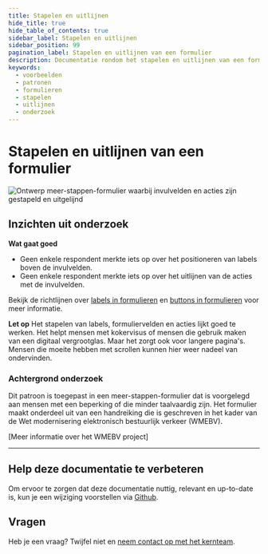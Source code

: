 ```yaml
---
title: Stapelen en uitlijnen
hide_title: true
hide_table_of_contents: true
sidebar_label: Stapelen en uitlijnen
sidebar_position: 99
pagination_label: Stapelen en uitlijnen van een formulier
description: Documentatie rondom het stapelen en uitlijnen van een formulier
keywords:
  - voorbeelden
  - patronen
  - formulieren
  - stapelen
  - uitlijnen
  - onderzoek
---
```


# Stapelen en uitlijnen van een formulier

![Ontwerp meer-stappen-formulier waarbij invulvelden en acties zijn gestapeld en uitgelijnd](https://raw.githubusercontent.com/nl-design-system/documentatie/assets/voorbeeld_formulier_stapelen.png)

## Inzichten uit onderzoek

**Wat gaat goed**

- Geen enkele respondent merkte iets op over het positioneren van labels boven de invulvelden.
- Geen enkele respondent merkte iets op over het uitlijnen van de acties met de invulvelden.

Bekijk de richtlijnen over [labels in formulieren](../../../richtlijnen/formulieren/00-alle-richtlijnen/01-labels.mdx) en [buttons in formulieren](../../../richtlijnen/formulieren/00-alle-richtlijnen/04-buttons.mdx) voor meer informatie.

**Let op**
Het stapelen van labels, formuliervelden en acties lijkt goed te werken. Het helpt mensen met kokervisus of mensen die gebruik maken van een digitaal vergrootglas. Maar het zorgt ook voor langere pagina's. Mensen die moeite hebben met scrollen kunnen hier weer nadeel van ondervinden.

### Achtergrond onderzoek

Dit patroon is toegepast in een meer-stappen-formulier dat is voorgelegd aan mensen met een beperking of die minder taalvaardig zijn. Het formulier maakt onderdeel uit van een handreiking die is geschreven in het kader van de Wet modernisering elektronisch bestuurlijk verkeer (WMEBV).

[Meer informatie over het WMEBV project]

---

## Help deze documentatie te verbeteren

Om ervoor te zorgen dat deze documentatie nuttig, relevant en up-to-date is, kun je een wijziging voorstellen via [Github](https://github.com/nl-design-system/documentatie).

## Vragen

Heb je een vraag? Twijfel niet en [neem contact op met het kernteam](../../../project/kernteam.mdx).
